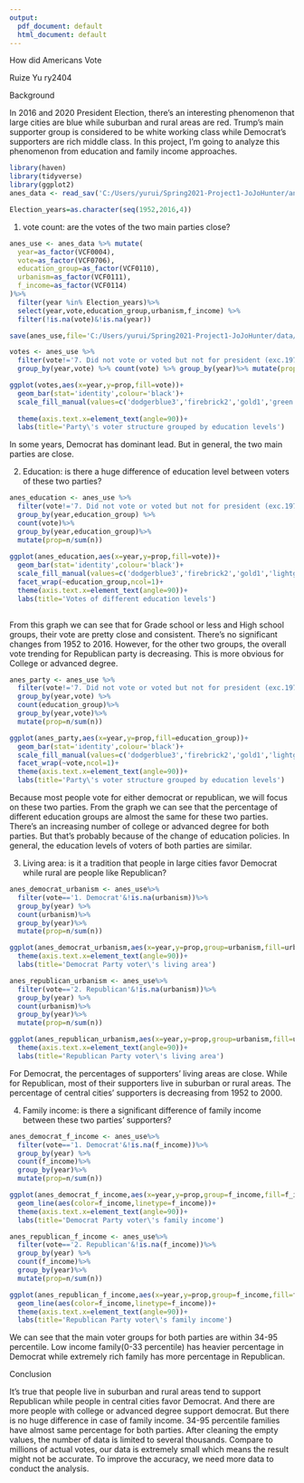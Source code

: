 ---
output:
  pdf_document: default
  html_document: default
---
How did Americans Vote

Ruize Yu ry2404

Background

In 2016 and 2020 President Election, there's an interesting phenomenon that large cities are blue while suburban and rural areas are red. Trump's main supporter group is considered to be white working class while Democrat's supporters are rich middle class. In this project, I'm going to analyze this phenomenon from education and family income approaches.
```{r,echo=FALSE}
library(haven)
library(tidyverse)
library(ggplot2)
anes_data <- read_sav('C:/Users/yurui/Spring2021-Project1-JoJoHunter/anes_timeseries_cdf_sav/anes_timeseries_cdf.sav')

Election_years=as.character(seq(1952,2016,4))
```

1. vote count: are the votes of the two main parties close?

```{r,echo=FALSE}
anes_use <- anes_data %>% mutate(
  year=as_factor(VCF0004),
  vote=as_factor(VCF0706),
  education_group=as_factor(VCF0110),
  urbanism=as_factor(VCF0111),
  f_income=as_factor(VCF0114)
)%>%
  filter(year %in% Election_years)%>%
  select(year,vote,education_group,urbanism,f_income) %>%
  filter(!is.na(vote)&!is.na(year))

save(anes_use,file='C:/Users/yurui/Spring2021-Project1-JoJoHunter/data/data_use.RData')

votes <- anes_use %>%
  filter(vote!='7. Did not vote or voted but not for president (exc.1972)') %>%
  group_by(year,vote) %>% count(vote) %>% group_by(year)%>% mutate(prop=n/sum(n))

ggplot(votes,aes(x=year,y=prop,fill=vote))+
  geom_bar(stat='identity',colour='black')+
  scale_fill_manual(values=c('dodgerblue3','firebrick2','gold1','green'))+
  
  theme(axis.text.x=element_text(angle=90))+
  labs(title='Party\'s voter structure grouped by education levels')
```

In some years, Democrat has dominant lead. But in general, the two main parties are close.


2. Education: is there a huge difference of education level between voters of these two parties?

```{r,echo=FALSE}
anes_education <- anes_use %>%
  filter(vote!='7. Did not vote or voted but not for president (exc.1972)'&!is.na(education_group))%>%
  group_by(year,education_group) %>%
  count(vote)%>%
  group_by(year,education_group)%>%
  mutate(prop=n/sum(n))
  
ggplot(anes_education,aes(x=year,y=prop,fill=vote))+
  geom_bar(stat='identity',colour='black')+
  scale_fill_manual(values=c('dodgerblue3','firebrick2','gold1','lightgoldenrod1'))+
  facet_wrap(~education_group,ncol=1)+
  theme(axis.text.x=element_text(angle=90))+
  labs(title='Votes of different education levels')
  
```

From this graph we can see that for Grade school or less and High school groups, their vote are pretty close and consistent. There's no significant changes from 1952 to 2016. However, for the other two groups, the overall vote trending for Republican party is decreasing. This is more obvious for College or advanced degree.

```{r,echo=FALSE}
anes_party <- anes_use %>%
  filter(vote!='7. Did not vote or voted but not for president (exc.1972)'&!is.na(education_group))%>%
  group_by(year,vote) %>%
  count(education_group)%>%
  group_by(year,vote)%>%
  mutate(prop=n/sum(n))

ggplot(anes_party,aes(x=year,y=prop,fill=education_group))+
  geom_bar(stat='identity',colour='black')+
  scale_fill_manual(values=c('dodgerblue3','firebrick2','gold1','lightgoldenrod1'))+
  facet_wrap(~vote,ncol=1)+
  theme(axis.text.x=element_text(angle=90))+
  labs(title='Party\'s voter structure grouped by education levels')
```

Because most people vote for either democrat or republican, we will focus on these two parties. From the graph we can see that the percentage of different education groups are almost the same for these two parties. There's an increasing number of college or advanced degree for both parties. But that's probably because of the change of education policies. In general, the education levels of voters of both parties are similar.


3. Living area: is it a tradition that people in large cities favor Democrat while rural are people like Republican?

```{r,echo=FALSE}
anes_democrat_urbanism <- anes_use%>%
  filter(vote=='1. Democrat'&!is.na(urbanism))%>%
  group_by(year) %>%
  count(urbanism)%>%
  group_by(year)%>%
  mutate(prop=n/sum(n))

ggplot(anes_democrat_urbanism,aes(x=year,y=prop,group=urbanism,fill=urbanism))+geom_bar(stat='identity',position='dodge')+
  theme(axis.text.x=element_text(angle=90))+
  labs(title='Democrat Party voter\'s living area')

anes_republican_urbanism <- anes_use%>%
  filter(vote=='2. Republican'&!is.na(urbanism))%>%
  group_by(year) %>%
  count(urbanism)%>%
  group_by(year)%>%
  mutate(prop=n/sum(n))

ggplot(anes_republican_urbanism,aes(x=year,y=prop,group=urbanism,fill=urbanism))+geom_bar(stat='identity',position='dodge')+
  theme(axis.text.x=element_text(angle=90))+
  labs(title='Republican Party voter\'s living area')
```

For Democrat, the percentages of supporters' living areas are close. While for Republican, most of their supporters live in suburban or rural areas. The percentage of central cities' supporters is decreasing from 1952 to 2000.


4. Family income: is there a significant difference of family income between these two parties' supporters?

```{r,echo=FALSE}
anes_democrat_f_income <- anes_use%>%
  filter(vote=='1. Democrat'&!is.na(f_income))%>%
  group_by(year) %>%
  count(f_income)%>%
  group_by(year)%>%
  mutate(prop=n/sum(n))

ggplot(anes_democrat_f_income,aes(x=year,y=prop,group=f_income,fill=f_income))+
  geom_line(aes(color=f_income,linetype=f_income))+
  theme(axis.text.x=element_text(angle=90))+
  labs(title='Democrat Party voter\'s family income')

anes_republican_f_income <- anes_use%>%
  filter(vote=='2. Republican'&!is.na(f_income))%>%
  group_by(year) %>%
  count(f_income)%>%
  group_by(year)%>%
  mutate(prop=n/sum(n))

ggplot(anes_republican_f_income,aes(x=year,y=prop,group=f_income,fill=f_income))+
  geom_line(aes(color=f_income,linetype=f_income))+
  theme(axis.text.x=element_text(angle=90))+
  labs(title='Republican Party voter\'s family income')
```

We can see that the main voter groups for both parties are within 34-95 percentile. Low income family(0-33 percentile) has heavier percentage in Democrat while extremely rich family has more percentage in Republican. 


Conclusion

It's true that people live in suburban and rural areas tend to support Republican while people in central cities favor Democrat. And there are more people with college or advanced degree support democrat. But there is no huge difference in case of family income. 34-95 percentile families have almost same percentage for both parties.
After cleaning the empty values, the number of data is limited to several thousands. Compare to millions of actual votes, our data is extremely small which means the result might not be accurate. To improve the accuracy, we need more data to conduct the analysis.










